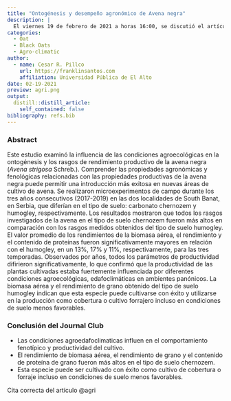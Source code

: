 ```yaml
---
title: "Ontogénesis y desempeño agronómico de Avena negra"
description: |
  El viernes 19 de febrero de 2021 a horas 16:00, se discutió el artículo original: Black Oat (*Avena strigosa* Schreb.) Ontogenesis and Agronomic Performance in Organic Cropping System and Pannonian Environments.
categories:
  - Oat
  - Black Oats
  - Agro-climatic
author:
  - name: Cesar R. Pillco
    url: https://franklinsantos.com
    affiliation: Universidad Pública de El Alto
date: 02-19-2021
preview: agri.png
output:
  distill::distill_article:
    self_contained: false
bibliography: refs.bib
---
```


### Abstract

Este estudio examinó la influencia de las condiciones agroecológicas en la ontogénesis y los rasgos de rendimiento productivo de la avena negra (*Avena strigosa* Schreb.). Comprender las propiedades agronómicas y fenológicas relacionadas con las propiedades productivas de la avena negra puede permitir una introducción más exitosa en nuevas áreas de cultivo de avena. Se realizaron microexperimentos de campo durante los tres años consecutivos (2017-2019) en las dos localidades de South Banat, en Serbia, que diferían en el tipo de suelo: carbonato chernozem y humogley, respectivamente. Los resultados mostraron que todos los rasgos investigados de la avena en el tipo de suelo chernozem fueron más altos en comparación con los rasgos medidos obtenidos del tipo de suelo humogley. El valor promedio de los rendimientos de la biomasa aérea, el rendimiento y el contenido de proteínas fueron significativamente mayores en relación con el humogley, en un 13%, 17% y 11%, respectivamente, para las tres temporadas. Observados por años, todos los parámetros de productividad difirieron significativamente, lo que confirmó que la productividad de las plantas cultivadas estaba fuertemente influenciada por diferentes condiciones agroecológicas, edafoclimáticas en ambientes panónicos. La biomasa aérea y el rendimiento de grano obtenido del tipo de suelo humogley indican que esta especie puede cultivarse con éxito y utilizarse en la producción como cobertura o cultivo forrajero incluso en condiciones de suelo menos favorables.

### Conclusión del Journal Club
- Las condiciones agroedafoclimaticas influen en el comportamiento fenotípico y productividad del cultivo.
- El rendimiento de biomasa aérea, el rendimiento de grano y el contenido de proteína de grano fueron más altos en el tipo de suelo chernozem. 
- Esta especie puede ser cultivado con éxito como cultivo de cobertura o forraje incluso en condiciones de suelo menos favorables.



Cita correcta del artículo @agri









